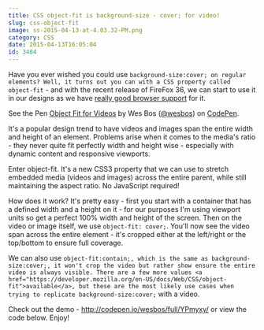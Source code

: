 ```yaml
---
title: CSS object-fit is background-size - cover; for video!
slug: css-object-fit
image: ss-2015-04-13-at-4.03.32-PM.png
category: CSS
date: 2015-04-13T16:05:04
id: 3484
---
```


Have you ever wished you could use `background-size:cover; on regular elements? Well, it turns out you can with a CSS property called object-fit` - and with the recent release of FireFox 36, we can start to use it in our designs as we have <a href="https://developer.mozilla.org/en-US/docs/Web/CSS/object-fit#Browser_compatibility">really good browser support</a> for it.

See the Pen <a href='http://codepen.io/wesbos/pen/YPmyxy/'>Object Fit for Videos</a> by Wes Bos (<a href='http://codepen.io/wesbos'>@wesbos</a>) on <a href='http://codepen.io'>CodePen</a>.

<script async src="//assets.codepen.io/assets/embed/ei.js"></script>

It's a popular design trend to have videos and images span the entire width and height of an element. Problems arise when it comes to the media's ratio - they never quite fit perfectly width and height wise - especially with dynamic content and responsive viewports.

Enter object-fit. It's a new CSS3 property that we can use to stretch embedded media (videos and images) across the entire parent, while still maintaining the aspect ratio. No JavaScript required!

How does it work? It's pretty easy - first you start with a container that has a defined width and a height on it - for our purposes I'm using viewport units so get a perfect 100% width and height of the screen. Then on the video or image itself, we use `object-fit: cover;`.  You'll now see the video span across the entire element - it's cropped either at the left/right or the top/bottom to ensure full coverage.

We can also use `object-fit:contain;, which is the same as background-size:cover;, it won't crop the video but rather show ensure the entire video is always visible. There are a few more values <a href="https://developer.mozilla.org/en-US/docs/Web/CSS/object-fit">available</a>, but these are the most likely use cases when trying to replicate background-size:cover;` with a video.

Check out the demo - <a href="http://codepen.io/wesbos/full/YPmyxy/">http://codepen.io/wesbos/full/YPmyxy/</a> or view the code below. Enjoy!